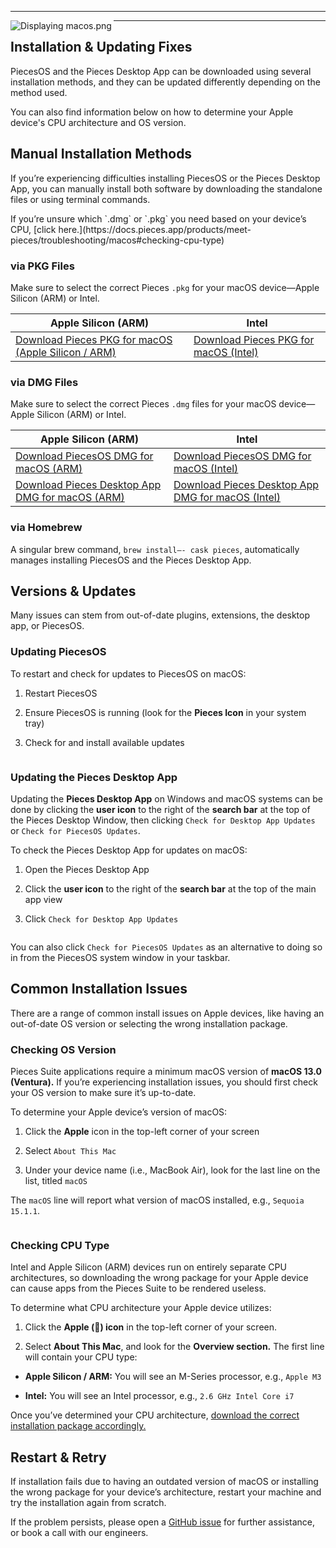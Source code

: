 ***

<Image src="https://storage.googleapis.com/hashnode_product_documentation_assets/meet_pieces_assets/meet_pieces/troubleshooting/macos/troubleshooting_macos.png" alt="Displaying macos.png" align="left" fullwidth="true" />

***

## Installation & Updating Fixes

PiecesOS and the Pieces Desktop App can be downloaded using several installation methods, and they can be updated differently depending on the method used.

You can also find information below on how to determine your Apple device's CPU architecture and OS version.

<on-device-storage />

## Manual Installation Methods

If you’re experiencing difficulties installing PiecesOS or the Pieces Desktop App, you can manually install both software by downloading the standalone files or using terminal commands.

<Callout type="alert">
  If you’re unsure which `.dmg` or `.pkg` you need based on your device’s CPU, [click here.](https://docs.pieces.app/products/meet-pieces/troubleshooting/macos#checking-cpu-type)
</Callout>

### via PKG Files

Make sure to select the correct Pieces `.pkg` for your macOS device—Apple Silicon (ARM) or Intel.

| **Apple Silicon (ARM)**                                                                                                                                                                                      | **Intel**                                                                                                                                                                                |
| ------------------------------------------------------------------------------------------------------------------------------------------------------------------------------------------------------------ | ---------------------------------------------------------------------------------------------------------------------------------------------------------------------------------------- |
| <a target="_blank" href="https://builds.pieces.app/stages/production/macos_packaging/pkg-arm64/download?download=true&product=DOCUMENTATION_WEBSITE">Download Pieces PKG for macOS (Apple Silicon / ARM)</a> | <a target="_blank" href="https://builds.pieces.app/stages/production/macos_packaging/pkg/download?download=true&product=DOCUMENTATION_WEBSITE">Download Pieces PKG for macOS (Intel)</a> |

### via DMG Files

Make sure to select the correct Pieces `.dmg` files for your macOS device—Apple Silicon (ARM) or Intel.

| **Apple Silicon (ARM)**                                                                                                                                                                  | **Intel**                                                                                                                                                                                         |
| ---------------------------------------------------------------------------------------------------------------------------------------------------------------------------------------- | ------------------------------------------------------------------------------------------------------------------------------------------------------------------------------------------------- |
| <a target="_blank" href="https://builds.pieces.app/stages/production/os_server/dmg-arm64/download?download=true&product=DOCUMENTATION_WEBSITE">Download PiecesOS DMG for macOS (ARM)</a> | <a target="_blank" href="https://builds.pieces.app/stages/production/os_server/dmg/download?download=true&product=DOCUMENTATION_WEBSITE">Download PiecesOS DMG for macOS (Intel)</a>              |
| [Download Pieces Desktop App DMG for macOS (ARM)](https://builds.pieces.app/stages/production/pieces_for_x/dmg-arm64/download?download=true\&product=DOCUMENTATION_WEBSITE)              | <a target="_blank" href="https://builds.pieces.app/stages/production/pieces_for_x/dmg/download?download=true&product=DOCUMENTATION_WEBSITE">Download Pieces Desktop App DMG for macOS (Intel)</a> |

### via Homebrew

A singular brew command, `brew install—- cask pieces`, automatically manages installing PiecesOS and the Pieces Desktop App.

## Versions & Updates

Many issues can stem from out-of-date plugins, extensions, the desktop app, or PiecesOS.

### Updating PiecesOS

To restart and check for updates to PiecesOS on macOS:

1. Restart PiecesOS

2. Ensure PiecesOS is running (look for the **Pieces Icon** in your system tray)

3. Check for and install available updates

<Image src="https://storage.googleapis.com/hashnode_product_documentation_assets/meet_pieces_assets/meet_pieces/troubleshooting/macos/macos_checking_piecesos_for_updates.gif" alt="" align="center" fullwidth="true" />

### Updating the Pieces Desktop App

Updating the **Pieces Desktop App** on Windows and macOS systems can be done by clicking the **user icon** to the right of the **search bar** at the top of the Pieces Desktop Window, then clicking `Check for Desktop App Updates` or `Check for PiecesOS Updates`.

To check the Pieces Desktop App for updates on macOS:

1. Open the Pieces Desktop App

2. Click the **user icon** to the right of the **search bar** at the top of the main app view

3. Click `Check for Desktop App Updates`

<Image src="https://storage.googleapis.com/hashnode_product_documentation_assets/meet_pieces_assets/meet_pieces/troubleshooting/macos/macos_check_pfd_for_updates_profile_dropdown.gif" alt="" align="center" fullwidth="true" />

You can also click `Check for PiecesOS Updates` as an alternative to doing so in from the PiecesOS system window in your taskbar.

## Common Installation Issues

There are a range of common install issues on Apple devices, like having an out-of-date OS version or selecting the wrong installation package.

### Checking OS Version

Pieces Suite applications require a minimum macOS version of **macOS 13.0 (Ventura).** If you’re experiencing installation issues, you should first check your OS version to make sure it’s up-to-date.

To determine your Apple device’s version of macOS:

1. Click the **Apple** icon in the top-left corner of your screen

2. Select `About This Mac`

3. Under your device name (i.e., MacBook Air), look for the last line on the list, titled `macOS`

The `macOS` line will report what version of macOS installed, e.g., `Sequoia 15.1.1`.

<Image src="https://storage.googleapis.com/hashnode_product_documentation_assets/meet_pieces_assets/meet_pieces/troubleshooting/macos/macos_checking_about_mac.gif" alt="" align="center" fullwidth="true" />

### Checking CPU Type

Intel and Apple Silicon (ARM) devices run on entirely separate CPU architectures, so downloading the wrong package for your Apple device can cause apps from the Pieces Suite to be rendered useless.

To determine what CPU architecture your Apple device utilizes:

1. Click the **Apple () icon** in the top-left corner of your screen.

2. Select **About This Mac**, and look for the **Overview section.** The first line will contain your CPU type:

* **Apple Silicon / ARM:** You will see an M-Series processor, e.g., `Apple M3`

* **Intel:** You will see an Intel processor, e.g., `2.6 GHz Intel Core i7`

Once you’ve determined your CPU architecture, [download the correct installation package accordingly.](https://docs.pieces.app/products/meet-pieces/macos-installation-guide#recommended-installation-method)

## Restart & Retry

If installation fails due to having an outdated version of macOS or installing the wrong package for your device’s architecture, restart your machine and try the installation again from scratch.

If the problem persists, please open a <a target="_blank" href="https://github.com/pieces-app/support/issues">GitHub issue</a> for further assistance, or book a call with our engineers.

